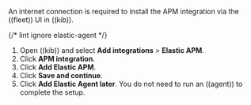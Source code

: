 

<DocAccordion buttonContent="**If you have an internet connection**" initialIsOpen>

An internet connection is required to install the APM integration via the ((fleet)) UI in ((kib)).

{/* lint ignore elastic-agent */}
1. Open ((kib)) and select **Add integrations** > **Elastic APM**.
1. Click **APM integration**.
1. Click **Add Elastic APM**.
1. Click **Save and continue**.
1. Click **Add Elastic Agent later**. You do not need to run an ((agent)) to complete the setup.

</DocAccordion>

<InstallApmIntegrationNoInternet />